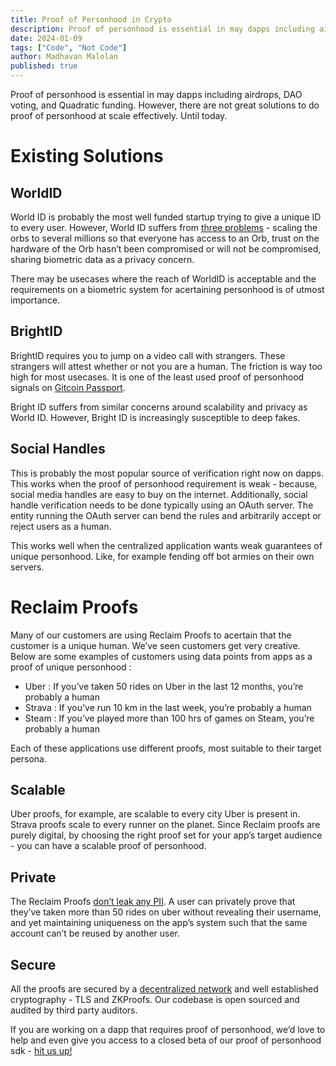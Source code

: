 ```yaml
---
title: Proof of Personhood in Crypto
description: Proof of personhood is essential in may dapps including airdrops, DAO voting, and Quadratic funding. However, there are not great solutions to do proof of personhood at scale effectively.
date: 2024-01-09
tags: ["Code", "Not Code"]
author: Madhavan Malolan
published: true
---
```


Proof of personhood is essential in may dapps including airdrops, DAO voting, and Quadratic funding. However, there are not great solutions to do proof of personhood at scale effectively. Until today.

# Existing Solutions

## WorldID

World ID is probably the most well funded startup trying to give a unique ID to every user. However, World ID suffers from [three problems](https://vitalik.eth.limo/general/2023/07/24/biometric.html) - scaling the orbs to several millions so that everyone has access to an Orb, trust on the hardware of the Orb hasn’t been compromised or will not be compromised, sharing biometric data as a privacy concern.

There may be usecases where the reach of WorldID is acceptable and the requirements on a biometric system for acertaining personhood is of utmost importance.

## BrightID

BrightID requires you to jump on a video call with strangers. These strangers will attest whether or not you are a human. The friction is way too high for most usecases. It is one of the least used proof of personhood signals on [Gitcoin Passport](https://support.gitcoin.co/gitcoin-knowledge-base/gitcoin-passport/how-do-i-add-passport-stamps/connecting-brightid-to-passport).

Bright ID suffers from similar concerns around scalability and privacy as World ID. However, Bright ID is increasingly susceptible to deep fakes.

## Social Handles

This is probably the most popular source of verification right now on dapps. This works when the proof of personhood requirement is weak - because, social media handles are easy to buy on the internet. Additionally, social handle verification needs to be done typically using an OAuth server. The entity running the OAuth server can bend the rules and arbitrarily accept or reject users as a human.

This works well when the centralized application wants weak guarantees of unique personhood. Like, for example fending off bot armies on their own servers.

# Reclaim Proofs

Many of our customers are using Reclaim Proofs to acertain that the customer is a unique human. We’ve seen customers get very creative. Below are some examples of customers using data points from apps as a proof of unique personhood :

- Uber : If you’ve taken 50 rides on Uber in the last 12 months, you’re probably a human
- Strava : If you’ve run 10 km in the last week, you’re probably a human
- Steam : If you’ve played more than 100 hrs of games on Steam, you’re probably a human

Each of these applications use different proofs, most suitable to their target persona.

## Scalable

Uber proofs, for example, are scalable to every city Uber is present in. Strava proofs scale to every runner on the planet. Since Reclaim proofs are purely digital, by choosing the right proof set for your app’s target audience - you can have a scalable proof of personhood.

## Private

The Reclaim Proofs [don’t leak any PII](https://www.notion.so/questbook/Duplication-Counting-c828073ce82a4bb2af207b888a0ca78d). A user can privately prove that they’ve taken more than 50 rides on uber without revealing their username, and yet maintaining uniqueness on the app’s system such that the same account can’t be reused by another user.

## Secure

All the proofs are secured by a [decentralized network](https://link.reclaimprotocol.org/whitepaper-draft) and well established cryptography - TLS and ZKProofs. Our codebase is open sourced and audited by third party auditors.

If you are working on a dapp that requires proof of personhood, we’d love to help and even give you access to a closed beta of our proof of personhood sdk - [hit us up!](https://t.me/madhavanmalolan)
